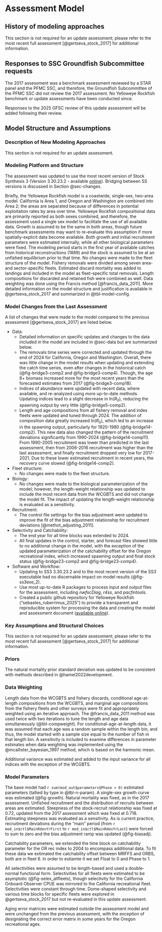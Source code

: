 # Assessment Model

## History of modeling approaches

This section is not required for an update assessment; please refer to the most recent full assessment [@gertseva_stock_2017] for additional information.

## Responses to SSC Groundfish Subcommittee requests

The 2017 assessment was a benchmark assessment reviewed by a STAR panel and the PFMC SSC, and therefore, the Groundfish Subcommittee of the PFMC SSC did not review the 2017 assessment. No Yelloweye Rockfish benchmark or update assessments have been conducted since. 

Responses to the 2025 GFSC review of this update assessment will be added following their review. 

## Model Structure and Assumptions{#sec-bridge}

### Description of New Modeling Approaches

This section is not required for an update assessment.

### Modeling Platform and Structure

The assessment was updated to use the most recent version of Stock Synthesis 3 (Version 3.30.23.2 - available [online](https://github.com/nmfs-ost/ss3-source-code/releases/tag/v3.30.23.2)). Bridging between SS versions is discussed in Section @sec-changes. 

Briefly, the Yelloweye Rockfish model is a coastwide, single-sex, two-area model. California is Area 1, and Oregon and Washington are combined into Area 2; the areas are separated because of differences in potential exploitation rates by area over time. Yelloweye Rockfish compositional data are primarily reported as both sexes combined, and therefore, the assessment used a single sex model to facilitate the use of all available data. Growth is assumed to be the same in both areas, though future benchmark assessments may want to re-evaluate this assumption if more spatially-explicit data become available. Both growth and initial recruitment parameters were estimated internally, while all other biological parameters were fixed. The modeling period starts in the first year of available catches from historical reconstructions (1889) and the stock is assumed to be at an unfished equilibrium prior to that time. No changes were made to the fleet structure of the model. Fishery removals were divided among seven area- and sector-specific fleets. Estimated discard mortality was added to landings and included in the model as fleet-specific total removals. Length compositions for discarded and retained fish were combined as well. Data weighting was done using the Francis method [@francis_data_2011]. More detailed information on the model structure and justification is available in @gertseva_stock_2017 and summarized in @tbl-model-config.

### Model Changes from the Last Assessment{#sec-changes}

A list of changes that were made to the model compared to the previous assessment [@gertseva_stock_2017] are listed below. 

- Data: 
    - Detailed information on specific updates and changes to the data included in the model are included in @sec-data but are summarized below. 
    - The removals time series were corrected and updated through the end of 2024 for California, Oregon and Washington. Overall, there was little change in the model results when updating and extending the catch time series, even after changes in the historical catch (@fig-bridge3-comp2 and @fig-bridge3-comp4). Though, the age 8+ biomass increased more for the most recent years than the forecasted estimates from 2017 (@fig-bridge3-comp18).   
    - Indices of abundance were updated with recent data, where available, and re-analyzed using more up-to-date methods. Updating indices lead to a slight decrease in ln($R$~0~), reducing the spawning output by very little (@fig-bridge5-comp2).
    - Length and age compositions from all fishery removal and index fleets were updated and tuned through 2024. The addition of composition data greatly increased ln($R$~0~), which led to an increase in the spawning output, particularly for 1920-1980 (@fig-bridge14-comp2). This new data also changed the pattern of the recruitment deviations significantly from 1990-2024 (@fig-bridge14-comp11). From 1990-2005 recruitment was lower than predicted in the last assessment, then from 2006-2016 recruitment was higher than the last assessment, and finally recruitment dropped very low for 2017-2021. Due to these lower estimated recruitment in recent years, the recovery curve slowed (@fig-bridge14-comp2).
- Fleet structure:
    - No changes were made to the fleet structure.
- Biology:
    - No changes were made to the biological parameterization of the model; however, the length-weight relationship was updated to include the most recent data from the WCGBTS and did not change the model fit. The impact of updating the length-weight relationship is evaluated as a sensitivity. 
- Recruitment:
    - The control file settings for the bias adjustment were updated to improve the fit of the bias adjustment relationship for recruitment deviations [@methot_adjusting_2011].
- Selectivity and Catchability: 
    - The end year for all time blocks was extended to 2024.
    - All final updates in the control, starter, and forecast files showed little to no additional change in the model, with the exception of the updated parameterization of the catchability offset for the Oregon recreational index, which increased spawning output and final stock status (@fig-bridge23-comp2 and @fig-bridge23-comp4). 
- Software and Workflow:
    - Updating to SS3 3.30.23.2 and to the most recent version of the SS3 executable had no discernable impact on model results (@fig-ss3exe_2). 
    - Use most up-to-date R packages to process input and output files for the assessment, including *nwfscDiag*, *r4ss*, and *pacfintools*. 
    - Created a public github repository for Yelloweye Rockfish ("sebastes_ruberrimus_2025") to provide a transparent and reproducible system for processing the data and creating the model and assessment document ([available online](https://github.com/rclairer/Sebastes_ruberrimus_2025)).

### Key Assumptions and Structural Choices

This section is not required for an update assessment; please refer to the most recent full assessment [@gertseva_stock_2017] for additional information.

### Priors

The natural mortality prior standard deviation was updated to be consistent with methods described in @hamel2022development.

### Data Weighting

Length data from the WCGBTS and fishery discards, conditional age-at-length compositions from the WCGBTS, and marginal age compositions from the fishery fleets and other surveys were fit and appropriately weighted using an iterative approach. The @francis_data_2011 method was used twice with two iterations to tune the length and age data simultaneously (@tbl-compweight). For conditional-age-at-length data, it was assumed that each age was a random sample within the length bin, and thus, the model started with a sample size equal to the number of fish in that length bin. A sensitivity is included to examine differences in parameter estimates when data weighting was implemented using 
the @mcallister_bayesian_1997 method, which is based on the harmonic mean. 

Additional variance was estimated and added to the input variance for all indices with the exception of the WCGBTS. 

### Model Parameters

The base model had `r sum(mod_out$parameters$Phase > 0)` estimated parameters (tallied by type in @tbl-n-param). A single-sex growth curve was estimated (@fig-growth). Natural mortality was fixed, as in the 2017 assessment. Unfished recruitment and the distribution of recruits between areas are estimated. Steepness of the stock-recruit relationship was fixed at 0.72, updated from the 2017 assessment which was fixed at 0.718. Estimating steepness was evaluated as a sensitivity. As is current practice, recruitment deviations during the "main" period (from `r mod_in$ctl$MainRdevYrFirst` to `r mod_in$ctl$MainRdevYrLast`) were forced to sum to zero and the bias adjustment ramp was updated (@fig-biasadj). 

Catchability parameters, we extended the time block on catchability parameter for the OR rec index to 2004 to encompass additional data. To fit these data we extimated the catchability offset between MRFFS and ORBS, both are in fleet 6. In order to estiamte it we set Float to 0 and Phase to 1.

All selectivities were assumed to be length-based and used a double-normal functional form. Selectivities for all fleets were estimated to be asymptotic (@fig-selex_allfleets), though selectivity for the California Onboard Observer CPUE was mirrored to the California recreational fleet. Selectivities were constant through time. Dome-shaped selectivity and various time blocks for specific fleets were explored in @gertseva_stock_2017 but not re-evaluated in this update assessment.   

Aging error matrices were estimated outside the assessment model and were unchanged from the previous assessment, with the exception of designating the correct error matrix in some years for the Oregon recreational ages. 
